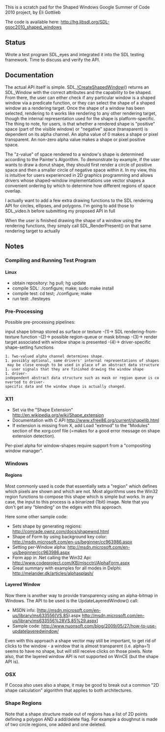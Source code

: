 This is a scratch pad for the Shaped Windows Google Summer of Code 2010 project, by Eli Gottlieb

The code is available here: http://hg.libsdl.org/SDL-gsoc2010_shaped_windows


== Status ==
Wrote a test program SDL_eyes and integrated it into the SDL testing framework.  Time to discuss and verify the API.

== Documentation ==
The actual API itself is simple.  SDL_[[CreateShapedWindow|!CreateShapedWindow]]() returns an SDL_Window with the correct attributes and the capability to be shaped.  From there, the user can either check if any particular window is a shaped window via a predicate function, or they can select the shape of a shaped window as a rendering target.  Once the shape of a window has been selected, rendering to it works like rendering to any other rendering target, though the internal representation used for the shape is platform-specific.  The thing to note, for users, is that whether a rendered shape is "positive" space (part of the visible window) or "negative" space (transparent) is dependent on its alpha channel.  An alpha value of 0 makes a shape or pixel transparent.  An non-zero alpha value makes a shape or pixel positive space.

The "z-value" of space rendered to a window's shape is determined according to the Painter's Algorithm.  To demonstrate by example, if the user wants to draw a donut shape, they should first render a circle of positive space and then a smaller circle of negative space within it.  In my view, this is intuitive for users experienced in 2D graphics programming and allows drivers whose shaped-window implementations use vector shapes a convenient ordering by which to determine how different regions of space overlap.

I actually want to add a few extra drawing functions to the SDL rendering API for circles, ellipses, and polygons.  I'm going to add those to SDL_video.h before submitting my proposed API in full

When the user is finished drawing the shape of a window using the rendering functions, they simply call SDL_RenderPresent() on that same rendering target to actually

== Notes ==
=== Compiling and Running Test Program ===
==== Linux ====
* obtain repository: hg pull; hg update
* compile SDL: ./configure; make; sudo make install
* compile test: cd test; ./configure; make
* run test: ./testeyes

=== Pre-Processing ===
Possible pre-processing pipelines:

input shape bitmap stored as surface or texture -(1)-> SDL rendering-from-texture function -(2)-> possible region-queue or mask bitmap -(3)-> render target associated with window shape is presented -(4)-> driver-specific shape-setting functions

 1. Two-valued alpha channel determines shape.
 1. possibly optional, some drivers' internal representations of shapes may be close enough to be used in place of an abstract data structure
 1. user signals that they are finished drawing the window shape
 1. driver-independent abstract data structure such as mask or region queue is converted to driver-specific data and the window shape is actually changed.

=== X11 ===
* Set via the "Shape Extension" http://en.wikipedia.org/wiki/Shape_extension
* Documentation with C API http://www.xfree86.org/current/shapelib.html
* If extension is missing from X, add Load "extmod" to the "Modules" section of the xorg.conf file (=makes for a good error message on shape extension detection).

Per-pixel alpha for window-shapes require support from a "compositing window manager".

=== Windows ===
==== Regions ====
Most commonly used is code that essentially sets a "region" which defines which pixels are shown and which are not. Most algorithms uses the Win32 region functions to compose this shape which is simple but works. In any case, the input to this process is a binarized (1bit) image. Note that you don't get any "blending" on the edges with this approach.

Here some other sample code:

* Sets shape by generating regions: http://comrade.ownz.com/docs/shapewnd.html
* Shape of Form by using background key color: http://msdn.microsoft.com/en-us/beginner/cc963986.aspx
* Setting per-Window alpha: http://msdn.microsoft.com/en-us/beginner/cc963986.aspx
* Form app in .Net calling the Win32 Api: http://www.codeproject.com/KB/miscctrl/AlphaForm.aspx
* Great summary with examples for all modes in Delphi: http://melander.dk/articles/alphasplash/

==== Layered Window ====
Now there is another way to provide transparency using an alpha-bitmap in Windows. The API to be used is the UpdateLayeredWindow() call:

* MSDN info: [http://msdn.microsoft.com/en-us/library/ms633556(VS.85).aspx http://msdn.microsoft.com/en-us/library/ms633556%28VS.85%29.aspx]
* Sample code: http://www.nuonsoft.com/blog/2009/05/27/how-to-use-updatelayeredwindow/

Even with this approach a shape vector may still be important, to get rid of clicks to the window - a window that is almost transparent (i.e. alpha=1) seems to have no shape, but will still receive clicks on those pixels. Note also, that the layered window API is not supported on WinCE (but the shape API is).

=== OSX ===
If Cocoa also uses also a shape, it may be good to break out a common "2D shape calculation" algorithm that applies to both architectures.

=== Shape Regions ===
Note that a shape structure made out of regions has a list of 2D points defining a polygon AND a add/delete flag. For example a doughnut is made of two circle regions, one added and one deleted.
